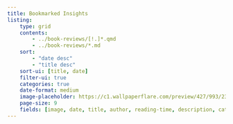 ```yaml
---
title: Bookmarked Insights
listing:
    type: grid
    contents:
        - ../book-reviews/[!.]*.qmd
        - ../book-reviews/*.md
    sort:
        - "date desc"
        - "title desc"
    sort-ui: [title, date]
    filter-ui: true
    categories: true
    date-format: medium
    image-placeholder: https://c1.wallpaperflare.com/preview/427/993/236/summer-resting-book-relaxing.jpg # creative commons license
    page-size: 9
    fields: [image, date, title, author, reading-time, description, categories]
---
```


